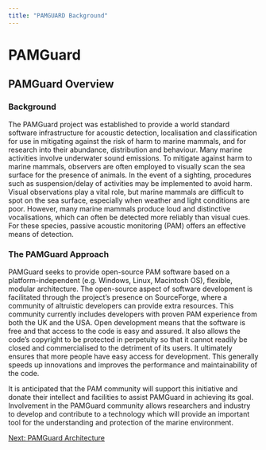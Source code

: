 ```yaml
---
title: "PAMGUARD Background"
---
```

PAMGuard
========

PAMGuard Overview
-----------------

  

### Background


The PAMGuard project was established to provide a world standard software infrastructure for acoustic detection, localisation and classification for use in mitigating against the risk of harm to marine mammals, and for research into their abundance, distribution and behaviour. Many marine activities involve underwater sound emissions. To mitigate against harm to marine mammals, observers are often employed to visually scan the sea surface for the presence of animals. In the event of a sighting, procedures such as suspension/delay of activities may be implemented to avoid harm. Visual observations play a vital role, but marine mammals are difficult to spot on the sea surface, especially when weather and light conditions are poor. However, many marine mammals produce loud and distinctive vocalisations, which can often be detected more reliably than visual cues. For these species, passive acoustic monitoring (PAM) offers an effective means of detection.

  
  

### The PAMGuard Approach

PAMGuard seeks to provide open-source PAM software based on a platform-independent (e.g. Windows, Linux, Macintosh OS), flexible, modular architecture. The open-source aspect of software development is facilitated through the project's presence on SourceForge, where a community of altruistic developers can provide extra resources. This community currently includes developers with proven PAM experience from both the UK and the USA. Open development means that the software is free and that access to the code is easy and assured. It also allows the code's copyright to be protected in perpetuity so that it cannot readily be closed and commercialised to the detriment of its users. It ultimately ensures that more people have easy access for development. This generally speeds up innovations and improves the performance and maintainability of the code.

It is anticipated that the PAM community will support this initiative and donate their intellect and facilities to assist PAMGuard in achieving its goal. Involvement in the PAMGuard community allows researchers and industry to develop and contribute to a technology which will provide an important tool for the understanding and protection of the marine environment.

[Next: PAMGuard Architecture](pamGuardArchitecture.html)
